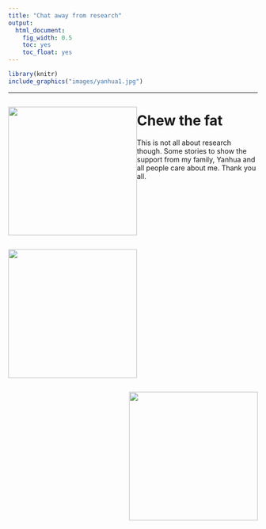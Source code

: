 ```yaml
---
title: "Chat away from research"
output:
  html_document:
    fig_width: 0.5
    toc: yes
    toc_float: yes
---
```


```r
library(knitr)
include_graphics("images/yanhua1.jpg")
```

----------

<div style="float: left; position: relative"><img src="images/group.jpg" width = "260" />
</div>

<div style="float: left; position: relative"><img src="images/group2.jpg" width = "260" />
</div>

<div style="float: right; position: relative"><img src="images/family.jpg" width = "260" />
</div>

<div class = "col-md-8">

# Chew the fat
This is not all about research though. Some stories to show the support from my family, Yanhua and all people care about me. Thank you all.

